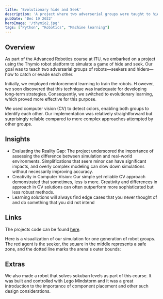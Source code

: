 ```yaml
---
title: 'Evolutionary hide and Seek'
description: 'A project where two adverserial groups were taught to hide and seek through reinforcement and evolutionary learning.'
pubDate: 'Dec 19 2022'
heroImage: '/thymio2.jpg'
tags: ["Python", "Robotics", "Machine learning"]
---
```


## Overview
As part of the Advanced Robotics course at ITU, we embarked on a project using the Thymio robot platform to simulate a game of hide and seek.
Our goal was to teach two adversarial groups of robots—seekers and hiders—how to catch or evade each other.

Initially, we employed reinforcement learning to train the robots. H
owever, we soon discovered that this technique was inadequate for developing long-term strategies. 
Consequently, we switched to evolutionary learning, which proved more effective for this purpose.

We used computer vision (CV) to detect colors, enabling both groups to identify each other. 
Our implementation was relatively straightforward but surprisingly reliable compared to more complex approaches attempted by other groups.

## Insights

- Evaluating the Reality Gap: The project underscored the importance of assessing the difference between simulation and real-world environments. Simplifications that seem minor can have significant impacts, and overly complex modeling can slow down simulations without necessarily improving accuracy.
- Creativity in Computer Vision: Our simple yet reliable CV approach demonstrated that sometimes, less is more. Creativity and differences in approach in CV solutions can often outperform more sophisticated but less robust methods.
- Learning solutions will always find edge cases that you never thought of and do something that you did not intend

## Links
The projects code can be found [here](https://github.com/madswolf/Advanced_robotics).

Here is a visualization of our simulation for one generation of robot groups. 
The red agent is the seeker, the square in the middle represents a safe zone, and the dotted line marks the arena's outer bounds:
<YouTube id="https://youtu.be/y-TpExDqhPk" />

## Extras
We also made a robot that solves sokuban levels as part of this course. 
It was built and controlled with Lego Mindstorm and it was a great introduction to the importance of component placement and other such design considerations.
<YouTube id="https://youtu.be/FTeq8sPyPLM" />